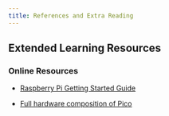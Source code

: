```yaml
---
title: References and Extra Reading
---
```


## Extended Learning Resources

### Online Resources
- [Raspberry Pi Getting Started Guide](https://www.raspberrypi.org/documentation/getting-started/)

- [Full hardware composition of Pico](https://datacapturecontrol.com/articles/io-devices/microcontrollers/rpi-pico)